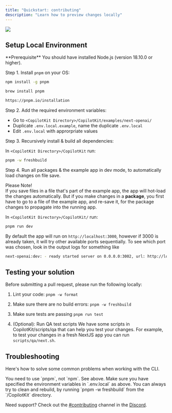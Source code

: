```yaml
---
title: "Quickstart: contributing"
description: "Learn how to preview changes locally"
---
```


<img referrerPolicy="no-referrer-when-downgrade" src="https://static.scarf.sh/a.png?x-pxid=8011bb91-c783-4a1e-8d0d-ed3215e40d8b" />

## Setup Local Environment

<Info>
  **Prerequisite** You should have installed Node.js (version 18.10.0 or
  higher).
</Info>

Step 1. Install `pnpm` on your OS:

<CodeGroup>

```bash npm
npm install -g pnpm
```

```bash brew
brew install pnpm
```

```l other
https://pnpm.io/installation
```

</CodeGroup>

Step 2. Add the required environment variables:

- Go to `<CopilotKit Directory>/CopilotKit/examples/next-openai/`
- Duplicate `.env.local.example`, name the duplicate `.env.local`
- Edit `.env.local` with approrpriate values

Step 3. Recursively install & build all dependencies:

In `<CopilotKit Directory>/CopilotKit` run:

```bash
pnpm -w freshbuild
```

Step 4. Run all packages & the example app in dev mode, to automatically load changes on file save.

Please Note!\
If you save files in a file that's part of the example app, the app will hot-load the changes automatically.
But if you make changes in a **package**, you first have to go to a file of the example app, and re-save it,
for the package changes to propagate into the running app.

In `<CopilotKit Directory>/CopilotKit/` run:

```bash
pnpm run dev
```

By default the app will run on `http://localhost:3000`, however if 3000 is already taken, it will try other available ports sequentially.
To see which port was chosen, look in the output logs for something like

```bash
next-openai:dev: - ready started server on 0.0.0.0:3002, url: http://localhost:3002
```

## Testing your solution

Before submitting a pull request, please run the following locally:

1. Lint your code:
   `pnpm -w format`

2. Make sure there are no build errors:
   `pnpm -w freshbuild`

3. Make sure tests are passing
   `pnpm run test`

4. (Optional): Run QA test scripts
   We have some scripts in CopilotKit/scripts/qa that can help you test your changes.
   For example, to test your changes in a fresh NextJS app you can run `scripts/qa/next.sh`.

## Troubleshooting

Here's how to solve some common problems when working with the CLI.

<AccordionGroup>
  <Accordion title="npm is giving errors">
    You need to use `pnpm`, not `npm`. See above.
  </Accordion>
  <Accordion title="Unclear build error">
    Make sure you have specified the environment variables in `.env.local` as
    above.
  </Accordion>
  <Accordion title="Package changes not taking affect in example app">
    You can always try to clean and rebuild, by running `pnpm -w freshbuild`
    from the `<CopilotKit Directory>/CopilotKit` directory.
  </Accordion>
</AccordionGroup>

Need support? Check out the [#contributing](https://discord.gg/6dffbvGU3D) channel in the [Discord](https://discord.gg/6dffbvGU3D).
